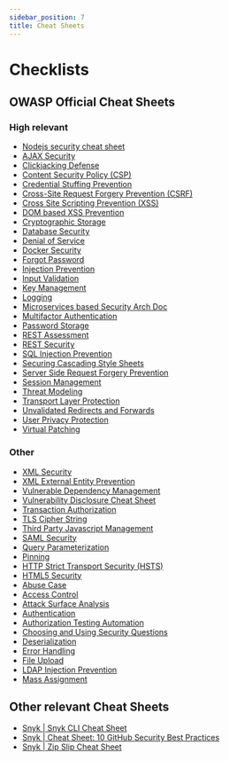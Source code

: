 ```yaml
---
sidebar_position: 7
title: Cheat Sheets
---
```


# Checklists

## OWASP Official Cheat Sheets

### High relevant

- [Nodejs security cheat sheet](https://cheatsheetseries.owasp.org/cheatsheets/Nodejs_security_cheat_sheet.html)
- [AJAX Security](https://cheatsheetseries.owasp.org/cheatsheets/AJAX_Security_Cheat_Sheet.html)
- [Clickjacking Defense](https://cheatsheetseries.owasp.org/cheatsheets/Clickjacking_Defense_Cheat_Sheet.html)
- [Content Security Policy (CSP)](https://cheatsheetseries.owasp.org/cheatsheets/Content_Security_Policy_Cheat_Sheet.html)
- [Credential Stuffing Prevention](https://cheatsheetseries.owasp.org/cheatsheets/Credential_Stuffing_Prevention_Cheat_Sheet.html)
- [Cross-Site Request Forgery Prevention (CSRF)](https://cheatsheetseries.owasp.org/cheatsheets/Cross-Site_Request_Forgery_Prevention_Cheat_Sheet.html)
- [Cross Site Scripting Prevention (XSS)](https://cheatsheetseries.owasp.org/cheatsheets/Cross_Site_Scripting_Prevention_Cheat_Sheet.html)
- [DOM based XSS Prevention](https://cheatsheetseries.owasp.org/cheatsheets/DOM_based_XSS_Prevention_Cheat_Sheet.html)
- [Cryptographic Storage](https://cheatsheetseries.owasp.org/cheatsheets/Cryptographic_Storage_Cheat_Sheet.html)
- [Database Security](https://cheatsheetseries.owasp.org/cheatsheets/Database_Security_Cheat_Sheet.html)
- [Denial of Service](https://cheatsheetseries.owasp.org/cheatsheets/Denial_of_Service_Cheat_Sheet.html)
- [Docker Security](https://cheatsheetseries.owasp.org/cheatsheets/Docker_Security_Cheat_Sheet.html)
- [Forgot Password](https://cheatsheetseries.owasp.org/cheatsheets/Forgot_Password_Cheat_Sheet.html)
- [Injection Prevention](https://cheatsheetseries.owasp.org/cheatsheets/Injection_Prevention_Cheat_Sheet.html)
- [Input Validation](https://cheatsheetseries.owasp.org/cheatsheets/Input_Validation_Cheat_Sheet.html)
- [Key Management](https://cheatsheetseries.owasp.org/cheatsheets/Key_Management_Cheat_Sheet.html)
- [Logging](https://cheatsheetseries.owasp.org/cheatsheets/Logging_Cheat_Sheet.html)
- [Microservices based Security Arch Doc](https://cheatsheetseries.owasp.org/cheatsheets/Microservices_based_Security_Arch_Doc_Cheat_Sheet.html)
- [Multifactor Authentication](https://cheatsheetseries.owasp.org/cheatsheets/Multifactor_Authentication_Cheat_Sheet.html)
- [Password Storage](https://cheatsheetseries.owasp.org/cheatsheets/Password_Storage_Cheat_Sheet.html)
- [REST Assessment](https://cheatsheetseries.owasp.org/cheatsheets/REST_Assessment_Cheat_Sheet.html)
- [REST Security](https://cheatsheetseries.owasp.org/cheatsheets/REST_Security_Cheat_Sheet.html)
- [SQL Injection Prevention](https://cheatsheetseries.owasp.org/cheatsheets/SQL_Injection_Prevention_Cheat_Sheet.html)
- [Securing Cascading Style Sheets](https://cheatsheetseries.owasp.org/cheatsheets/Securing_Cascading_Style_Sheets_Cheat_Sheet.html)
- [Server Side Request Forgery Prevention](https://cheatsheetseries.owasp.org/cheatsheets/Server_Side_Request_Forgery_Prevention_Cheat_Sheet.html)
- [Session Management](https://cheatsheetseries.owasp.org/cheatsheets/Session_Management_Cheat_Sheet.html)
- [Threat Modeling](https://cheatsheetseries.owasp.org/cheatsheets/Threat_Modeling_Cheat_Sheet.html)
- [Transport Layer Protection](https://cheatsheetseries.owasp.org/cheatsheets/Transport_Layer_Protection_Cheat_Sheet.html)
- [Unvalidated Redirects and Forwards](https://cheatsheetseries.owasp.org/cheatsheets/Unvalidated_Redirects_and_Forwards_Cheat_Sheet.html)
- [User Privacy Protection](https://cheatsheetseries.owasp.org/cheatsheets/User_Privacy_Protection_Cheat_Sheet.html)
- [Virtual Patching](https://cheatsheetseries.owasp.org/cheatsheets/Virtual_Patching_Cheat_Sheet.html)

### Other

- [XML Security](https://cheatsheetseries.owasp.org/cheatsheets/XML_Security_Cheat_Sheet.html)
- [XML External Entity Prevention](https://cheatsheetseries.owasp.org/cheatsheets/XML_External_Entity_Prevention_Cheat_Sheet.html)
- [Vulnerable Dependency Management](https://cheatsheetseries.owasp.org/cheatsheets/Vulnerable_Dependency_Management_Cheat_Sheet.html)
- [Vulnerability Disclosure Cheat Sheet](https://cheatsheetseries.owasp.org/cheatsheets/Vulnerability_Disclosure_Cheat_Sheet.html)
- [Transaction Authorization](https://cheatsheetseries.owasp.org/cheatsheets/Transaction_Authorization_Cheat_Sheet.html)
- [TLS Cipher String](https://cheatsheetseries.owasp.org/cheatsheets/TLS_Cipher_String_Cheat_Sheet.html)
- [Third Party Javascript Management](https://cheatsheetseries.owasp.org/cheatsheets/Third_Party_Javascript_Management_Cheat_Sheet.html)
- [SAML Security](https://cheatsheetseries.owasp.org/cheatsheets/SAML_Security_Cheat_Sheet.html)
- [Query Parameterization](https://cheatsheetseries.owasp.org/cheatsheets/Query_Parameterization_Cheat_Sheet.html)
- [Pinning](https://cheatsheetseries.owasp.org/cheatsheets/Pinning_Cheat_Sheet.html)
- [HTTP Strict Transport Security (HSTS)](https://cheatsheetseries.owasp.org/cheatsheets/HTTP_Strict_Transport_Security_Cheat_Sheet.html)
- [HTML5 Security](https://cheatsheetseries.owasp.org/cheatsheets/HTML5_Security_Cheat_Sheet.html)
- [Abuse Case](https://cheatsheetseries.owasp.org/cheatsheets/Abuse_Case_Cheat_Sheet.html)
- [Access Control](https://cheatsheetseries.owasp.org/cheatsheets/Access_Control_Cheat_Sheet.html)
- [Attack Surface Analysis](https://cheatsheetseries.owasp.org/cheatsheets/Attack_Surface_Analysis_Cheat_Sheet.html)
- [Authentication](https://cheatsheetseries.owasp.org/cheatsheets/Authentication_Cheat_Sheet.html)
- [Authorization Testing Automation](https://cheatsheetseries.owasp.org/cheatsheets/Authorization_Testing_Automation.html)
- [Choosing and Using Security Questions](https://cheatsheetseries.owasp.org/cheatsheets/Choosing_and_Using_Security_Questions_Cheat_Sheet.html)
- [Deserialization](https://cheatsheetseries.owasp.org/cheatsheets/Deserialization_Cheat_Sheet.html)
- [Error Handling](https://cheatsheetseries.owasp.org/cheatsheets/Error_Handling_Cheat_Sheet.html)
- [File Upload](https://cheatsheetseries.owasp.org/cheatsheets/File_Upload_Cheat_Sheet.html)
- [LDAP Injection Prevention](https://cheatsheetseries.owasp.org/cheatsheets/LDAP_Injection_Prevention_Cheat_Sheet.html)
- [Mass Assignment](https://cheatsheetseries.owasp.org/cheatsheets/Mass_Assignment_Cheat_Sheet.html)

## Other relevant Cheat Sheets

- [Snyk | Snyk CLI Cheat Sheet](https://res.cloudinary.com/snyk/image/upload/v1551195097/Snyk_CLI_Cheat_Sheet.pdf)
- [Snyk | Cheat Sheet: 10 GitHub Security Best Practices](https://res.cloudinary.com/snyk/image/upload/v1535626770/blog/10_GitHub_Security_Best_Practices_cheat_sheet.pdf)
- [Snyk | Zip Slip Cheat Sheet](https://res.cloudinary.com/snyk/image/upload/v1530192988/blog/zip-slip-cheat-sheet.pdf)
